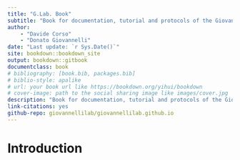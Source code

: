 ```yaml
---
title: "G.Lab. Book"
subtitle: "Book for documentation, tutorial and protocols of the Giovannelli Lab."
author:
    - "Davide Corso"
    - "Donato Giovannelli"
date: "Last update: `r Sys.Date()`"
site: bookdown::bookdown_site
output: bookdown::gitbook
documentclass: book
# bibliography: [book.bib, packages.bib]
# biblio-style: apalike
# url: your book url like https://bookdown.org/yihui/bookdown
# cover-image: path to the social sharing image like images/cover.jpg
description: "Book for documentation, tutorial and protocols of the Giovannelli Lab."
link-citations: yes
github-repo: giovannellilab/giovannellilab.github.io
---
```


# Introduction

